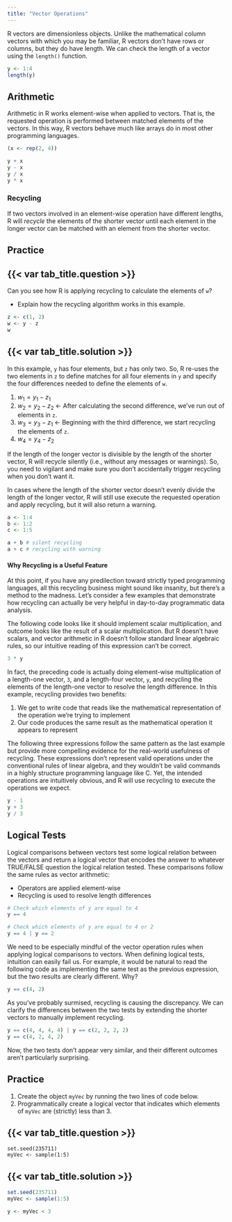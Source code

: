 ```yaml
---
title: "Vector Operations"
---
```


R vectors are dimensionless objects. Unlike the mathematical column vectors with which you may be familiar, R vectors
don't have rows or columns, but they do have length. We can check the length of a vector using the `length()` function.

```r
y <- 1:4
length(y)
```

## Arithmetic

Arithmetic in R works element-wise when applied to vectors. That is, the requested operation is performed between
matched elements of the vectors. In this way, R vectors behave much like arrays do in most other programming languages.

```r
(x <- rep(2, 4))

y + x
y - x
y / x
y * x
```

### Recycling

If two vectors involved in an element-wise operation have different lengths, R will *recycle* the elements of the shorter
vector until each element in the longer vector can be matched with an element from the shorter vector.

::: practice

## Practice

:::: {.panel-tabset}

## {{< var tab_title.question >}}

Can you see how R is applying recycling to calculate the elements of `w`?

- Explain how the recycling algorithm works in this example.

```r
z <- c(1, 2)
w <- y - z
w
```

## {{< var tab_title.solution >}}

In this example, `y` has four elements, but `z` has only two. So, R re-uses the two elements in `z` to define matches
for all four elements in `y` and specify the four differences needed to define the elements of `w`.

1. $w_1 = y_1 - z_1$
1. $w_2 = y_2 - z_2$ $\leftarrow$ After calculating the second difference, we've run out of elements in `z`.
1. $w_3 = y_3 - z_1$ $\leftarrow$ Beginning with the third difference, we start recycling the elements of `z`.
1. $w_4 = y_4 - z_2$

::::

:::

If the length of the longer vector is divisible by the length of the shorter vector, R will recycle silently (i.e.,
without any messages or warnings). So, you need to vigilant and make sure you don't accidentally trigger recycling when
you don't want it.

In cases where the length of the shorter vector doesn't evenly divide the length of the longer vector, R will still use
execute the requested operation and apply recycling, but it will also return a warning.

```r
a <- 1:4
b <- 1:2
c <- 1:5

a + b # silent recycling
a + c # recycling with warning
```

#### Why Recycling is a Useful Feature

At this point, if you have any predilection toward strictly typed programming languages, all this recycling business
might sound like insanity, but there's a method to the madness. Let's consider a few examples that demonstrate how 
recycling can actually be very helpful in day-to-day programmatic data analysis.

The following code looks like it should implement scalar multiplication, and outcome looks like the result of a scalar
multiplication. But R doesn't have scalars, and vector arithmetic in R doesn't follow standard linear algebraic rules,
so our intuitive reading of this expression can't be correct. 

```r
3 * y
```

In fact, the preceding code is actually doing element-wise multiplication of a length-one vector, `3`, and a length-four
vector, `y`, and recycling the elements of the length-one vector to resolve the length difference. In this example, 
recycling provides two benefits:

1. We get to write code that reads like the mathematical representation of the operation we're trying to implement
1. Our code produces the same result as the mathematical operation it appears to represent

The following three expressions follow the same pattern as the last example but provide more compelling evidence for the
real-world usefulness of recycling. These expressions don't represent valid operations under the conventional rules of
linear algebra, and they wouldn't be valid commands in a highly structure programming language like C. Yet, the intended
operations are intuitively obvious, and R will use recycling to execute the operations we expect.

```r
y - 1
y + 3
y / 3
```

## Logical Tests

Logical comparisons between vectors test some logical relation between the vectors and return a logical vector that
encodes the answer to whatever TRUE/FALSE question the logical relation tested. These comparisons follow the same rules
as vector arithmetic:

- Operators are applied element-wise
- Recycling is used to resolve length differences

```r
# Check which elements of y are equal to 4
y == 4

# Check which elements of y are equal to 4 or 2
y == 4 | y == 2
```

We need to be especially mindful of the vector operation rules when applying logical comparisons to vectors. When defining
logical tests, intuition can easily fail us. For example, it would be natural to read the following code as implementing
the same test as the previous expression, but the two results are clearly different. Why?

```r
y == c(4, 2)
```

As you've probably surmised, recycling is causing the discrepancy. We can clarify the differences between the two tests
by extending the shorter vectors to manually implement recycling. 

```r
y == c(4, 4, 4, 4) | y == c(2, 2, 2, 2)
y == c(4, 2, 4, 2)
```

Now, the two tests don't appear very similar, and their different outcomes aren't particularly surprising.

::: practice

## Practice

1. Create the object `myVec` by running the two lines of code below.
1. Programmatically create a logical vector that indicates which elements of `myVec` are (strictly) less than 3.

:::: {.panel-tabset}

## {{< var tab_title.question >}}

```webr-r
set.seed(235711)
myVec <- sample(1:5)
```

## {{< var tab_title.solution >}}

```r
set.seed(235711)
myVec <- sample(1:5)

y <- myVec < 3
```

::::

:::
